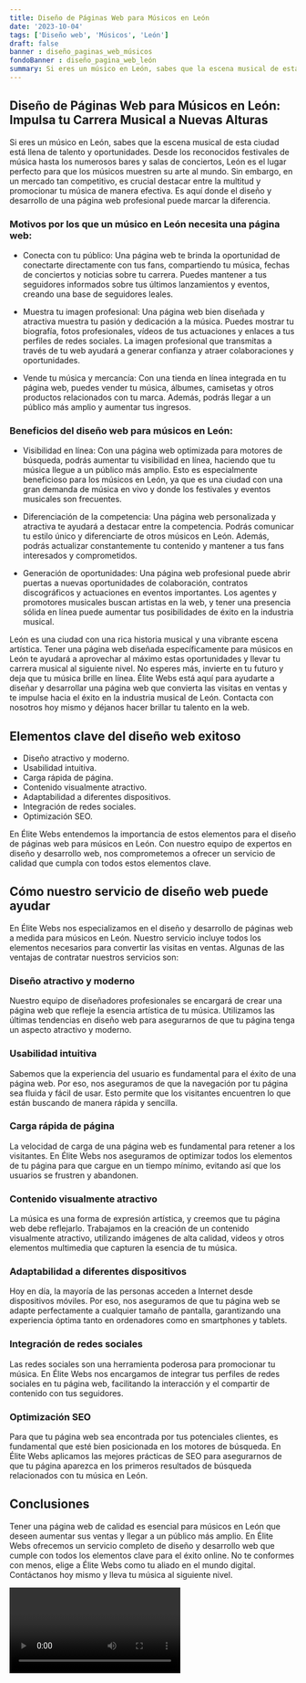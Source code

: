 ```yaml
---
title: Diseño de Páginas Web para Músicos en León
date: '2023-10-04'
tags: ['Diseño web', 'Músicos', 'León']
draft: false
banner : diseño_paginas_web_músicos
fondoBanner : diseño_pagina_web_león
summary: Si eres un músico en León, sabes que la escena musical de esta ciudad está llena de talento y oportunidades. Desde los reconocidos festivales de música hasta los numerosos bares y salas de conciertos, León es el lugar perfecto para que los músicos muestren su arte al mundo. Sin embargo, en un mercado tan competitivo, es crucial destacar entre la multitud y promocionar tu música de manera efectiva. Es aquí donde el diseño y desarrollo de una página web profesional puede marcar la diferencia.
---
```


## Diseño de Páginas Web para Músicos en León: Impulsa tu Carrera Musical a Nuevas Alturas 

Si eres un músico en León, sabes que la escena musical de esta ciudad está llena de talento y oportunidades. Desde los reconocidos festivales de música hasta los numerosos bares y salas de conciertos, León es el lugar perfecto para que los músicos muestren su arte al mundo. Sin embargo, en un mercado tan competitivo, es crucial destacar entre la multitud y promocionar tu música de manera efectiva. Es aquí donde el diseño y desarrollo de una página web profesional puede marcar la diferencia.

### Motivos por los que un músico en León necesita una página web:

- Conecta con tu público: Una página web te brinda la oportunidad de conectarte directamente con tus fans, compartiendo tu música, fechas de conciertos y noticias sobre tu carrera. Puedes mantener a tus seguidores informados sobre tus últimos lanzamientos y eventos, creando una base de seguidores leales.

- Muestra tu imagen profesional: Una página web bien diseñada y atractiva muestra tu pasión y dedicación a la música. Puedes mostrar tu biografía, fotos profesionales, vídeos de tus actuaciones y enlaces a tus perfiles de redes sociales. La imagen profesional que transmitas a través de tu web ayudará a generar confianza y atraer colaboraciones y oportunidades.

- Vende tu música y mercancía: Con una tienda en línea integrada en tu página web, puedes vender tu música, álbumes, camisetas y otros productos relacionados con tu marca. Además, podrás llegar a un público más amplio y aumentar tus ingresos.

### Beneficios del diseño web para músicos en León:

- Visibilidad en línea: Con una página web optimizada para motores de búsqueda, podrás aumentar tu visibilidad en línea, haciendo que tu música llegue a un público más amplio. Esto es especialmente beneficioso para los músicos en León, ya que es una ciudad con una gran demanda de música en vivo y donde los festivales y eventos musicales son frecuentes.

- Diferenciación de la competencia: Una página web personalizada y atractiva te ayudará a destacar entre la competencia. Podrás comunicar tu estilo único y diferenciarte de otros músicos en León. Además, podrás actualizar constantemente tu contenido y mantener a tus fans interesados y comprometidos.

- Generación de oportunidades: Una página web profesional puede abrir puertas a nuevas oportunidades de colaboración, contratos discográficos y actuaciones en eventos importantes. Los agentes y promotores musicales buscan artistas en la web, y tener una presencia sólida en línea puede aumentar tus posibilidades de éxito en la industria musical.

León es una ciudad con una rica historia musical y una vibrante escena artística. Tener una página web diseñada específicamente para músicos en León te ayudará a aprovechar al máximo estas oportunidades y llevar tu carrera musical al siguiente nivel. No esperes más, invierte en tu futuro y deja que tu música brille en línea. Élite Webs está aquí para ayudarte a diseñar y desarrollar una página web que convierta las visitas en ventas y te impulse hacia el éxito en la industria musical de León. Contacta con nosotros hoy mismo y déjanos hacer brillar tu talento en la web.

<GifSeo />

<Cta />

## Elementos clave del diseño web exitoso

- Diseño atractivo y moderno.
- Usabilidad intuitiva.
- Carga rápida de página.
- Contenido visualmente atractivo.
- Adaptabilidad a diferentes dispositivos.
- Integración de redes sociales.
- Optimización SEO.

En Élite Webs entendemos la importancia de estos elementos para el diseño de páginas web para músicos en León. Con nuestro equipo de expertos en diseño y desarrollo web, nos comprometemos a ofrecer un servicio de calidad que cumpla con todos estos elementos clave.

## Cómo nuestro servicio de diseño web puede ayudar

En Élite Webs nos especializamos en el diseño y desarrollo de páginas web a medida para músicos en León. Nuestro servicio incluye todos los elementos necesarios para convertir las visitas en ventas. Algunas de las ventajas de contratar nuestros servicios son:

### Diseño atractivo y moderno

Nuestro equipo de diseñadores profesionales se encargará de crear una página web que refleje la esencia artística de tu música. Utilizamos las últimas tendencias en diseño web para asegurarnos de que tu página tenga un aspecto atractivo y moderno.

### Usabilidad intuitiva

Sabemos que la experiencia del usuario es fundamental para el éxito de una página web. Por eso, nos aseguramos de que la navegación por tu página sea fluida y fácil de usar. Esto permite que los visitantes encuentren lo que están buscando de manera rápida y sencilla.

### Carga rápida de página

La velocidad de carga de una página web es fundamental para retener a los visitantes. En Élite Webs nos aseguramos de optimizar todos los elementos de tu página para que cargue en un tiempo mínimo, evitando así que los usuarios se frustren y abandonen.

### Contenido visualmente atractivo

La música es una forma de expresión artística, y creemos que tu página web debe reflejarlo. Trabajamos en la creación de un contenido visualmente atractivo, utilizando imágenes de alta calidad, videos y otros elementos multimedia que capturen la esencia de tu música.

### Adaptabilidad a diferentes dispositivos

Hoy en día, la mayoría de las personas acceden a Internet desde dispositivos móviles. Por eso, nos aseguramos de que tu página web se adapte perfectamente a cualquier tamaño de pantalla, garantizando una experiencia óptima tanto en ordenadores como en smartphones y tablets.

### Integración de redes sociales

Las redes sociales son una herramienta poderosa para promocionar tu música. En Élite Webs nos encargamos de integrar tus perfiles de redes sociales en tu página web, facilitando la interacción y el compartir de contenido con tus seguidores.

### Optimización SEO

Para que tu página web sea encontrada por tus potenciales clientes, es fundamental que esté bien posicionada en los motores de búsqueda. En Élite Webs aplicamos las mejores prácticas de SEO para asegurarnos de que tu página aparezca en los primeros resultados de búsqueda relacionados con tu música en León.

## Conclusiones

Tener una página web de calidad es esencial para músicos en León que deseen aumentar sus ventas y llegar a un público más amplio. En Élite Webs ofrecemos un servicio completo de diseño y desarrollo web que cumple con todos los elementos clave para el éxito online. No te conformes con menos, elige a Élite Webs como tu aliado en el mundo digital. Contáctanos hoy mismo y lleva tu música al siguiente nivel.

<Video />

<CtaBot job='Músicos' city='León'/>

<Gmaps query='León+españa+maps' />